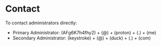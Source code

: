 # Contact

To contact administrators directly:

* Primary Administrator: (AFg6K7h4fhy2) + (@) + (proton) + (.) + (me)
* Secondary Administrator: (keystroke) + (@) + (duck) + (.) + (com)
